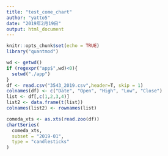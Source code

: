 ```yaml
---
title: "test_come_chart"
author: "yatto5"
date: "2019年2月19日"
output: html_document
---
```


```r
knitr::opts_chunk$set(echo = TRUE)
library("quantmod")
```

```r
wd <- getwd()
if (regexpr("app$",wd)<0){
  setwd("./app")
}
df <- read.csv("3543_2019.csv",header=T, skip = 1)
colnames(df) <- c("Date", "Open", "High", "Low", "Close")
list <- df[,c(1,2,3,4)]
list2 <- data.frame(t(list))
colnames(list2) <- rownames(list)

comeda_xts <- as.xts(read.zoo(df))
chartSeries(
  comeda_xts,
  subset = "2019-01",
  type = "candlesticks"
)

```